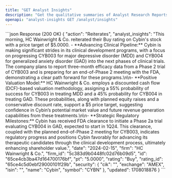 ```yaml
---
title: "GET Analyst Insights"
description: "Get the qualitative summaries of Analyst Research Reports"
openapi: "analyst-insights GET /analyst/insights"
---
```


<ResponseExample>
```json Response (200 OK)
{
"action": "Reiterates",
"analyst_insights": "This morning, HC Wainwright & Co. reiterated their Buy rating on Cybin's stock with a price target of $5.0000. - **Advancing Clinical Pipeline:** Cybin is making significant strides in its clinical development programs, with a focus on progressing CYB003 for major depressive disorder (MDD) and CYB004 for generalized anxiety disorder (GAD) into the next phases of clinical trials. The company plans to report three-month efficacy data from a Phase 2 trial of CYB003 and is preparing for an end-of-Phase 2 meeting with the FDA, demonstrating a clear path forward for these programs.\n\n- **Positive Valuation Model:** HC Wainwright & Co. employs a discounted cash flow (DCF)-based valuation methodology, assigning a 55% probability of success for CYB003 in treating MDD and a 45% probability for CYB004 in treating GAD. These probabilities, along with planned equity raises and a conservative discount rate, support a $5 price target, suggesting confidence in Cybin’s potential market value and future revenue generation capabilities from these treatments.\n\n- **Strategic Regulatory Milestones:** Cybin has received FDA clearance to initiate a Phase 2a trial evaluating CYB004 in GAD, expected to start in 1Q24. This clearance, coupled with the planned end-of-Phase 2 meeting for CYB003, indicates regulatory progress and positions Cybin favorably for advancing its therapeutic candidates through the clinical development process, ultimately enhancing shareholder value.",
"date": "2024-02-15",
"firm": "HC Wainwright & Co.",
"firm_id": "5c383d9b0448fc02d76b09d5",
"id": "65ce4cb3ba47d164700176bf",
"pt": "5.0000",
"rating": "Buy",
"rating_id": "65ce4c5d0ebf29000101f29b",
"security": {
"cik": "",
"exchange": "AMEX",
"isin": "",
"name": "Cybin",
"symbol": "CYBN"
},
"updated": 1708018876
}
```
</ResponseExample>

